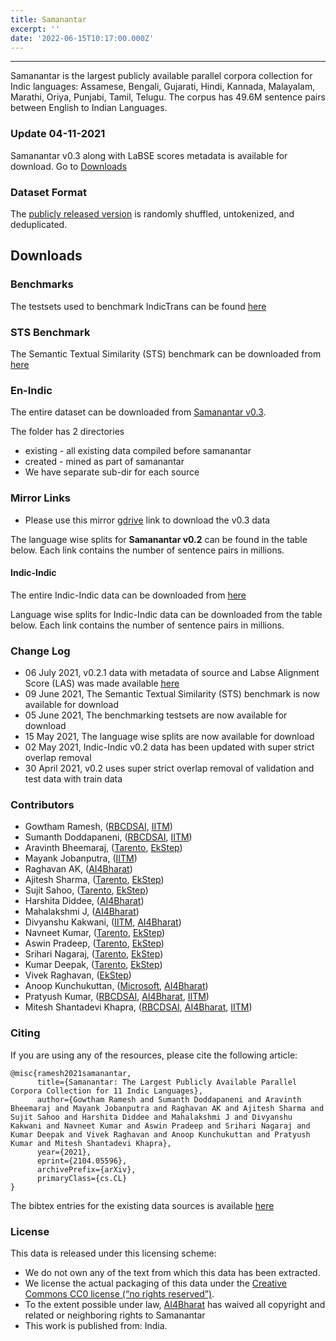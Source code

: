 ```yaml
---
title: Samanantar
excerpt: ''
date: '2022-06-15T10:17:00.000Z'
---
```


***

Samanantar is the largest publicly available parallel corpora collection for Indic languages: Assamese, Bengali, Gujarati, Hindi, Kannada, Malayalam, Marathi, Oriya, Punjabi, Tamil, Telugu. The corpus has 49.6M sentence pairs between English to Indian Languages.

### Update 04-11-2021

Samanantar v0.3 along with LaBSE scores metadata is available for download. Go to [Downloads](https://indicnlp.ai4bharat.org/samanantar/#downloads)

### Dataset Format

The [publicly released version](https://indicnlp.ai4bharat.org/samanantar/#downloads) is randomly shuffled, untokenized, and deduplicated.

## Downloads

### Benchmarks

The testsets used to benchmark IndicTrans can be found [here](https://storage.googleapis.com/samanantar-public/benchmarks.zip)

### STS Benchmark

The Semantic Textual Similarity (STS) benchmark can be downloaded from [here](https://storage.googleapis.com/samanantar-public/human\_annotations.tsv)

### En-Indic

The entire dataset can be downloaded from [Samanantar v0.3](https://storage.googleapis.com/samanantar-public/V0.3/source\_wise\_splits.zip).

The folder has 2 directories

*   existing - all existing data compiled before samanantar
*   created - mined as part of samanantar
*   We have separate sub-dir for each source

### Mirror Links

*   Please use this mirror [gdrive](https://drive.google.com/file/d/1xrD9bL78mbxpp-DdOw1EHhz1nzin\_6dX/view?usp=sharing) link to download the v0.3 data

The language wise splits for **Samanantar v0.2** can be found in the table below. Each link contains the number of sentence pairs in millions.

#### Indic-Indic

The entire Indic-Indic data can be downloaded from [here](https://storage.googleapis.com/samanantar-public/V0.2/data/indic2indic/indic2indic.zip)

Language wise splits for Indic-Indic data can be downloaded from the table below. Each link contains the number of sentence pairs in millions.

### Change Log

*   06 July 2021, v0.2.1 data with metadata of source and Labse Alignment Score (LAS) was made available [here](https://storage.googleapis.com/samanantar-public/V0.2/data/en2indic/samanantar\_v0.2\_las.zip)
*   09 June 2021, The Semantic Textual Similarity (STS) benchmark is now available for download
*   05 June 2021, The benchmarking testsets are now available for download
*   15 May 2021, The language wise splits are now available for download
*   02 May 2021, Indic-Indic v0.2 data has been updated with super strict overlap removal
*   30 April 2021, v0.2 uses super strict overlap removal of validation and test data with train data

### Contributors

*   Gowtham Ramesh, ([RBCDSAI](https://rbcdsai.iitm.ac.in/), [IITM](https://www.iitm.ac.in/))
*   Sumanth Doddapaneni, ([RBCDSAI](https://rbcdsai.iitm.ac.in/), [IITM](https://www.iitm.ac.in/))
*   Aravinth Bheemaraj, ([Tarento](https://www.linkedin.com/company/tarento-group/), [EkStep](https://ekstep.in/))
*   Mayank Jobanputra, ([IITM](https://www.iitm.ac.in/))
*   Raghavan AK, ([AI4Bharat](https://ai4bharat.org/))
*   Ajitesh Sharma, ([Tarento](https://www.linkedin.com/company/tarento-group/), [EkStep](https://ekstep.in/))
*   Sujit Sahoo, ([Tarento](https://www.linkedin.com/company/tarento-group/), [EkStep](https://ekstep.in/))
*   Harshita Diddee, ([AI4Bharat](https://ai4bharat.org/))
*   Mahalakshmi J, ([AI4Bharat](https://ai4bharat.org/))
*   Divyanshu Kakwani, ([IITM](https://www.iitm.ac.in/), [AI4Bharat](https://ai4bharat.org/))
*   Navneet Kumar, ([Tarento](https://www.linkedin.com/company/tarento-group/), [EkStep](https://ekstep.in/))
*   Aswin Pradeep, ([Tarento](https://www.linkedin.com/company/tarento-group/), [EkStep](https://ekstep.in/))
*   Srihari Nagaraj, ([Tarento](https://www.linkedin.com/company/tarento-group/), [EkStep](https://ekstep.in/))
*   Kumar Deepak, ([Tarento](https://www.linkedin.com/company/tarento-group/), [EkStep](https://ekstep.in/))
*   Vivek Raghavan, ([EkStep](https://ekstep.in/))
*   Anoop Kunchukuttan, ([Microsoft](https://www.microsoft.com/en-in/), [AI4Bharat](https://ai4bharat.org/))
*   Pratyush Kumar, ([RBCDSAI](https://rbcdsai.iitm.ac.in/), [AI4Bharat](https://ai4bharat.org/), [IITM](https://www.iitm.ac.in/))
*   Mitesh Shantadevi Khapra, ([RBCDSAI](https://rbcdsai.iitm.ac.in/), [AI4Bharat](https://ai4bharat.org/), [IITM](https://www.iitm.ac.in/))

### Citing

If you are using any of the resources, please cite the following article:

```
@misc{ramesh2021samanantar,
      title={Samanantar: The Largest Publicly Available Parallel Corpora Collection for 11 Indic Languages}, 
      author={Gowtham Ramesh and Sumanth Doddapaneni and Aravinth Bheemaraj and Mayank Jobanputra and Raghavan AK and Ajitesh Sharma and Sujit Sahoo and Harshita Diddee and Mahalakshmi J and Divyanshu Kakwani and Navneet Kumar and Aswin Pradeep and Srihari Nagaraj and Kumar Deepak and Vivek Raghavan and Anoop Kunchukuttan and Pratyush Kumar and Mitesh Shantadevi Khapra},
      year={2021},
      eprint={2104.05596},
      archivePrefix={arXiv},
      primaryClass={cs.CL}
}

```

The bibtex entries for the existing data sources is available [here](https://indicnlp.ai4bharat.org/papers/samanantar-existing-data.bib)

### License

This data is released under this licensing scheme:

*   We do not own any of the text from which this data has been extracted.
*   We license the actual packaging of this data under the [Creative Commons CC0 license (“no rights reserved”)](http://creativecommons.org/publicdomain/zero/1.0).
*   To the extent possible under law, [AI4Bharat](https://indicnlp.ai4bharat.org/samanantar/) has waived all copyright and related or neighboring rights to Samanantar
*   This work is published from: India.
